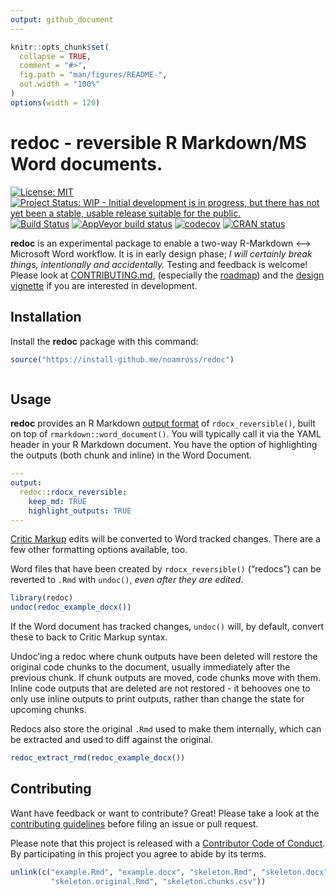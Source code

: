 ```yaml
---
output: github_document
---
```


<!-- README.md is generated from README.Rmd. Please edit that file -->

```r
knitr::opts_chunk$set(
  collapse = TRUE,
  comment = "#>",
  fig.path = "man/figures/README-",
  out.width = "100%"
)
options(width = 120)
```
# redoc - reversible R Markdown/MS Word documents.

<!-- badges: start -->
[![License: MIT](https://img.shields.io/badge/License-MIT-blue.svg){data-external="1"}](https://opensource.org/licenses/MIT)
[![Project Status: WIP - Initial development is in progress, but there has not yet been a stable, usable release suitable for the public.](http://www.repostatus.org/badges/latest/wip.svg){data-external="1"}](http://www.repostatus.org/#wip)
[![Build
Status](https://travis-ci.org/noamross/redoc.svg?branch=master)](https://travis-ci.org/noamross/redoc)
[![AppVeyor build status](https://ci.appveyor.com/api/projects/status/github/noamross/redoc?branch=master&svg=true){data-external="1"}](https://ci.appveyor.com/project/noamross/redoc)
[![codecov](https://codecov.io/gh/noamross/redoc/branch/master/graph/badge.svg){data-external="1"}](https://codecov.io/gh/noamross/redoc)
[![CRAN status](https://www.r-pkg.org/badges/version/redoc){data-external="1"}](https://cran.r-project.org/package=redoc)
<!-- badges: end -->

**redoc** is an experimental package to enable a two-way R-Markdown ⟷ Microsoft
Word workflow.  It is in early design phase; _I will certainly break things, intentionally and accidentally._ Testing and feedback is welcome!
Please look at [CONTRIBUTING.md](https://github.com/noamross/redoc/blob/master/.github/CONTRIBUTING.md),
 (especially the [roadmap](https://github.com/noamross/redoc/blob/master/.github/CONTRIBUTING.md#roadmap)) and the [design vignette](https://noamross.github.io/redoc/articles/redoc-package-design.html)
if you are interested in development.

## Installation

Install the **redoc** package with this command:

```r
source("https://install-github.me/noamross/redoc")
```

```r
```

## Usage

**redoc** provides an R Markdown [output
format](https://bookdown.org/yihui/rmarkdown/output-formats.html) of
`rdocx_reversible()`, built on top of `rmarkdown::word_document()`. You will
typically call it via the YAML header in your R Markdown document. You have the
option of highlighting the outputs (both chunk and inline) in the Word Document.

```yaml
---
output:
  redoc::rdocx_reversible:
    keep_md: TRUE
    highlight_outputs: TRUE
---
```
[Critic Markup](http://criticmarkup.com/spec.php#thebasicsyntax) edits will be
converted to Word tracked changes.  There are a few other formatting options available, too.

Word files that have been created by `rdocx_reversible()` ("redocs") can be reverted to
`.Rmd` with `undoc()`, _even after they are edited_.

```r
library(redoc)
undoc(redoc_example_docx())
```

If the Word document has tracked changes, `undoc()` will, by default, convert
these to back to Critic Markup syntax.

Undoc'ing a redoc where chunk outputs have been deleted will restore the original
code chunks to the document, usually immediately after the previous chunk. If
chunk outputs are moved, code chunks move with them.  Inline code outputs that
are deleted are not restored - it behooves one to only use inline outputs to
print outputs, rather than change the state for upcoming chunks.

Redocs also store the original `.Rmd` used to make them internally, which can
be extracted and used to diff against the original.

```r
redoc_extract_rmd(redoc_example_docx())
```

## Contributing

Want have feedback or want to contribute? Great! Please take a look at the [contributing guidelines](https://github.com/noamross/redoc/blob/master/.github/CONTRIBUTING.md) before filing an issue or pull request. 

Please note that this project is released with a [Contributor Code of Conduct](https://github.com/noamross/redoc/blob/master/.github/CODE_OF_CONDUCT.md). By participating in this project you agree to abide by its terms.

```r
unlink(c("example.Rmd", "example.docx", "skeleton.Rmd", "skeleton.docx",
         "skeleton.original.Rmd", "skeleton.chunks.csv"))
```

